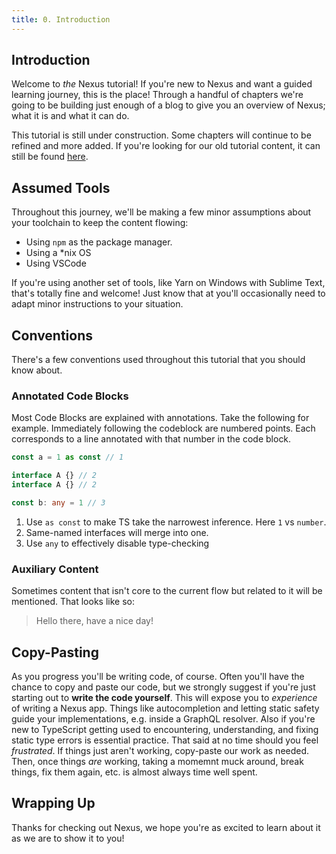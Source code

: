 ```yaml
---
title: 0. Introduction
---
```


## Introduction

Welcome to _the_ Nexus tutorial! If you're new to Nexus and want a guided learning journey, this is the place! Through a handful of chapters we're going to be building just enough of a blog to give you an overview of Nexus; what it is and what it can do.

This tutorial is still under construction. Some chapters will continue to be refined and more added. If you're looking for our old tutorial content, it can still be found [here](/getting-started/tutorial).

## Assumed Tools

Throughout this journey, we'll be making a few minor assumptions about your toolchain to keep the content flowing:

- Using `npm` as the package manager.
- Using a \*nix OS
- Using VSCode

If you're using another set of tools, like Yarn on Windows with Sublime Text, that's totally fine and welcome! Just know that at you'll occasionally need to adapt minor instructions to your situation.

## Conventions

There's a few conventions used throughout this tutorial that you should know about.

### Annotated Code Blocks

Most Code Blocks are explained with annotations. Take the following for example. Immediately following the codeblock are numbered points. Each corresponds to a line annotated with that number in the code block.

```ts
const a = 1 as const // 1

interface A {} // 2
interface A {} // 2

const b: any = 1 // 3
```

1. Use `as const` to make TS take the narrowest inference. Here `1` vs `number`.
2. Same-named interfaces will merge into one.
3. Use `any` to effectively disable type-checking

### Auxiliary Content

Sometimes content that isn't core to the current flow but related to it will be mentioned. That looks like so:

> Hello there, have a nice day!

## Copy-Pasting

As you progress you'll be writing code, of course. Often you'll have the chance to copy and paste our code, but we strongly suggest if you're just starting out to **write the code yourself**. This will expose you to _experience_ of writing a Nexus app. Things like autocompletion and letting static safety guide your implementations, e.g. inside a GraphQL resolver. Also if you're new to TypeScript getting used to encountering, understanding, and fixing static type errors is essential practice. That said at no time should you feel _frustrated_. If things just aren't working, copy-paste our work as needed. Then, once things _are_ working, taking a momemnt muck around, break things, fix them again, etc. is almost always time well spent.

## Wrapping Up

Thanks for checking out Nexus, we hope you're as excited to learn about it as we are to show it to you!
